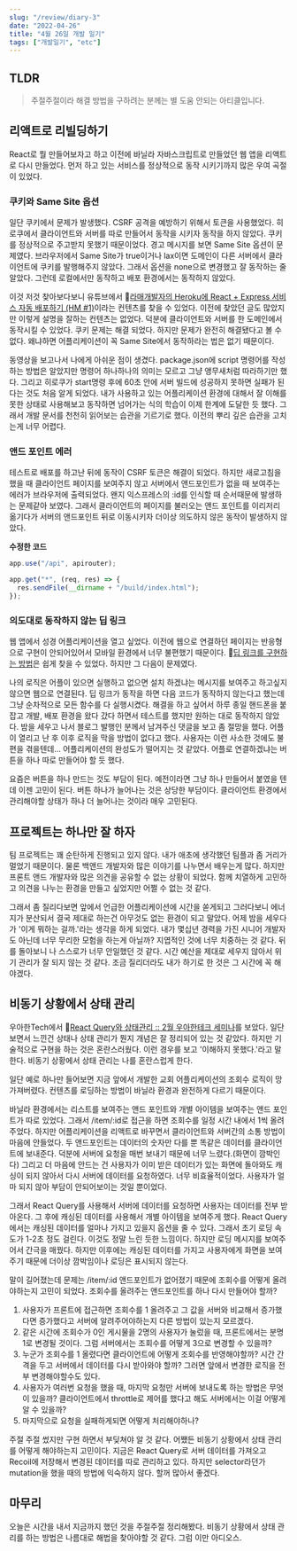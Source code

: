 ```yaml
---
slug: "/review/diary-3"
date: "2022-04-26"
title: "4월 26일 개발 일기"
tags: ["개발일기", "etc"]
---
```


## TLDR

> 주절주절이라 해결 방법을 구하려는 분께는 별 도움 안되는 아티클입니다.

## 리액트로 리빌딩하기

React로 뭘 만들어보자고 하고 이전에 바닐라 자바스크립트로 만들었던 웹 앱을 리액트로 다시 만들었다. 먼저 하고 있는 서비스를 정상적으로 동작 시키기까지 많은 우여 곡절이 있었다.

### 쿠키와 Same Site 옵션

일단 쿠키에서 문제가 발생했다. CSRF 공격을 예방하기 위해서 토큰을 사용했었다. 히로쿠에서 클라이언트와 서버를 따로 만들어서 동작을 시키자 동작을 하지 않았다. 쿠키를 정상적으로 주고받지 못했기 때문이었다. 경고 메시지를 보면 Same Site 옵션이 문제였다. 브라우저에서 Same Site가 true이거나 lax이면 도메인이 다른 서버에서 클라이언트에 쿠키를 발행해주지 않았다. 그래서 옵션을 none으로 변경했고 잘 동작하는 줄 알았다. 그런데 로컬에서만 동작하고 배포 환경에서는 동작하지 않았다.

이것 저것 찾아보다보니 유튜브에서 🎥[라매개발자의 Heroku에 React + Express 서비스 자동 배포하기 (HM #1)](https://www.youtube.com/watch?v=ntFeJ30GE40)이라는 컨텐츠를 찾을 수 있었다. 이전에 찾았던 글도 많았지만 이렇게 설명을 잘하는 컨텐츠는 없었다. 덕분에 클라이언트와 서버를 한 도메인에서 동작시킬 수 있었다. 쿠키 문제는 해결 되었다. 하지만 문제가 완전히 해결됐다고 볼 수 없다. 왜냐하면 어플리케이션이 꼭 Same Site에서 동작하라는 법은 없기 때문이다.

동영상을 보고나서 나에게 아쉬운 점이 생겼다. package.json에 script 명령어를 작성하는 방법은 알았지만 명령어 하나하나의 의미는 모르고 그냥 앵무새처럼 따라하기만 했다. 그리고 히로쿠가 start명령 후에 60초 안에 서버 빌드에 성공하지 못하면 실패가 된다는 것도 처음 알게 되었다. 내가 사용하고 있는 어플리케이션 환경에 대해서 잘 이해를 못한 상태로 사용해보고 동작하면 넘어가는 식의 학습이 이제 한계에 도달한 듯 했다. 그래서 개발 문서를 천천히 읽어보는 습관을 기르기로 했다. 이전의 뿌리 깊은 습관을 고치는게 너무 어렵다.

### 앤드 포인트 에러

테스트로 배포를 하고난 뒤에 동작이 CSRF 토큰은 해결이 되었다. 하지만 새로고침을 했을 때 클라이언트 페이지를 보여주지 않고 서버에서 앤드포인트가 없을 때 보여주는 에러가 브라우저에 출력되었다. 왠지 익스프레스의 :id를 인식할 때 순서때문에 발생하는 문제같아 보였다. 그래서 클라이언트의 페이지를 불러오는 앤드 포인트를 이리저리 옮기다가 서버의 앤드포인트 뒤로 이동시키자 더이상 의도하지 않은 동작이 발생하지 않았다.

**수정한 코드**

```javascript
app.use("/api", apirouter);

app.get("*", (req, res) => {
  res.sendFile(__dirname + "/build/index.html");
});
```

### 의도대로 동작하지 않는 딥 링크

웹 앱에서 성경 어플리케이션을 열고 싶었다. 이전에 웹으로 연결하던 페이지는 반응형으로 구현이 안되어있어서 모바일 환경에서 너무 불편했기 때문이다. 📄[딥 링크를 구현하는 방법](https://kyounghwan01.github.io/blog/React/deeplink/#%E1%84%83%E1%85%B5%E1%86%B8%E1%84%85%E1%85%B5%E1%86%BC%E1%84%8F%E1%85%B3)은 쉽게 찾을 수 있었다. 하지만 그 다음이 문제였다.

나의 로직은 어플이 있으면 실행하고 없으면 설치 하겠냐는 메시지를 보여주고 하고싶지 않으면 웹으로 연결된다. 딥 링크가 동작을 하면 다음 코드가 동작하지 않는다고 했는데 그냥 순차적으로 모든 함수를 다 실행시켰다. 해결을 하고 싶어서 하루 종일 핸드폰을 붙잡고 개발, 배포 환경을 왔다 갔다 하면서 테스트를 했지만 원하는 대로 동작하지 않았다. 밤을 세우고 나서 블로그 발행인 분께서 남겨주신 댓글을 보고 좀 절망을 했다. 어플이 열리고 난 후 이후 로직을 막을 방법이 없다고 했다. 사용자는 이런 사소한 것에도 불편을 겪을텐데... 어플리케이션의 완성도가 떨어지는 것 같았다. 어플로 연결하겠냐는 버튼을 하나 따로 만들어야 할 듯 했다.

요즘은 버튼을 하나 만드는 것도 부담이 된다. 예전이라면 그냥 하나 만들어서 붙였을 텐데 이젠 고민이 된다. 버튼 하나가 늘어나는 것은 상당한 부담이다. 클라이언트 환경에서 관리해야할 상태가 하나 더 늘어나는 것이라 매우 고민된다.

## 프로젝트는 하나만 잘 하자

팀 프로젝트는 꽤 순탄하게 진행되고 있지 않다. 내가 애초에 생각했던 팀플과 좀 거리가 멀었기 때문이다. 물론 백앤드 개발자와 많은 이야기를 나누면서 배우는게 많다. 하지만 프론트 앤드 개발자와 많은 의견을 공유할 수 없는 상황이 되었다. 함께 치열하게 고민하고 의견을 나누는 환경을 만들고 싶었지만 어쩔 수 없는 것 같다.

그래서 좀 질리다보면 앞에서 언급한 어플리케이션에 시간을 쏟게되고 그러다보니 에너지가 분산되서 결국 제대로 하는건 아무것도 없는 환경이 되고 말았다. 어제 밤을 세우다가 '이게 뭐하는 걸까.'라는 생각을 하게 되었다. 내가 몇십년 경력을 가진 시니어 개발자도 아닌데 너무 무리한 모험을 하는게 아닐까? 지엽적인 것에 너무 치중하는 것 같다. 뒤를 돌아보니 나 스스로가 너무 안일했던 것 같다. 시간 예산을 제대로 세우지 않아서 위기 관리가 잘 되지 않는 것 같다. 조금 질리더라도 내가 하기로 한 것은 그 시간에 꼭 해야겠다.

## 비동기 상황에서 상태 관리

우아한Tech에서 🎥[React Query와 상태관리 :: 2월 우아한테크 세미나](https://youtu.be/MArE6Hy371c)를 보았다. 일단 보면서 느낀건 상태나 상태 관리가 뭔지 개념은 잘 정리되어 있는 것 같았다. 하지만 기술적으로 구현을 하는 것은 혼란스러웠다. 이런 경우를 보고 '이해하지 못했다.'라고 말한다. 비동기 상황에서 상태 관리는 나를 혼란스럽게 한다.

일단 예로 하나만 들어보면 지금 앞에서 개발한 교회 어플리케이션의 조회수 로직이 망가져버렸다. 컨텐츠를 로딩하는 방법이 바닐라 환경과 완전하게 다르기 때문이다.

바닐라 환경에서는 리스트를 보여주는 앤드 포인트와 개별 아이템을 보여주는 앤드 포인트가 따로 있었다. 그래서 /item/:id로 접근을 하면 조회수를 일정 시간 내에서 1씩 올려주었다. 하지만 어플리케이션을 리액트로 바꾸면서 클라이언트와 서버간의 소통 방법이 마음에 안들었다. 두 앤드포인트는 데이터의 숫자만 다를 뿐 똑같은 데이터를 클라이언트에 보내준다. 덕분에 서버에 요청을 매번 보내기 때문에 너무 느렸다.(화면이 깜박인다) 그리고 더 마음에 안드는 건 사용자가 이미 받은 데이터가 있는 화면에 돌아와도 캐싱이 되지 않아서 다시 서버에 데이터를 요청하였다. 너무 비효율적이었다. 사용자가 얼마 되지 않아 부담이 안되어보이는 것일 뿐이었다.

그래서 React Query를 사용해서 서버에 데이터를 요청하면 사용자는 데이터를 전부 받아온다. 그 후에 캐싱된 데이터를 사용해서 개별 아이템을 보여주게 했다. React Query에서는 캐싱된 데이터를 얼마나 가지고 있을지 옵션을 줄 수 있다. 그래서 초기 로딩 속도가 1-2초 정도 걸린다. 이것도 정말 느린 듯한 느낌이다. 하지만 로딩 메시지를 보여주어서 간극을 매꿨다. 하지만 이후에는 캐싱된 데이터를 가지고 사용자에게 화면을 보여주기 때문에 더이상 깜박임이나 로딩은 표시되지 않는다.

말이 길어졌는데 문제는 /item/:id 앤드포인트가 없어졌기 때문에 조회수를 어떻게 올려야하는지 고민이 되었다. 조회수를 올려주는 앤드포인트를 하나 다시 만들어야 할까?

1. 사용자가 프론트에 접근하면 조회수를 1 올려주고 그 값을 서버와 비교해서 증가했다면 증가했다고 서버에 알려주어야하는지 다른 방법이 있는지 모르겠다.
2. 같은 시간에 조회수가 0인 게시물을 2명의 사용자가 눌렀을 때, 프론트에서는 분명 1로 변경될 것이다. 그럼 서버에서는 조회수를 어떻게 3으로 변경할 수 있을까?
3. 누군가 조회수를 1 올렸다면 클라이언트에 어떻게 조회수를 반영해야할까? 시간 간격을 두고 서버에서 데이터를 다시 받아와야 할까? 그러면 앞에서 변경한 로직을 전부 변경해야할수도 있다.
4. 사용자가 여러번 요청을 했을 때, 마지막 요청만 서버에 보내도록 하는 방법은 무엇이 있을까? 클라이언트에서 throttle로 제어를 했다고 해도 서버에서는 이걸 어떻게 알 수 있을까?
5. 마지막으로 요청을 실패하게되면 어떻게 처리해야하나?

주절 주절 썼지만 구현 하면서 부딪쳐야 알 것 같다. 어쨌든 비동기 상황에서 상태 관리를 어떻게 해야하는지 고민이다. 지금은 React Query로 서버 데이터를 가져오고 Recoil에 저장해서 변경된 데이터를 따로 관리하고 있다. 하지만 selector라던가 mutation을 했을 때의 방법에 익숙하지 않다. 할꺼 많아서 좋겠다.

## 마무리

오늘은 시간을 내서 지금까지 했던 것을 주절주절 정리해봤다. 비동기 상황에서 상태 관리를 하는 방법은 나름대로 해법을 찾아야할 것 같다. 그럼 이만 아디오스.

